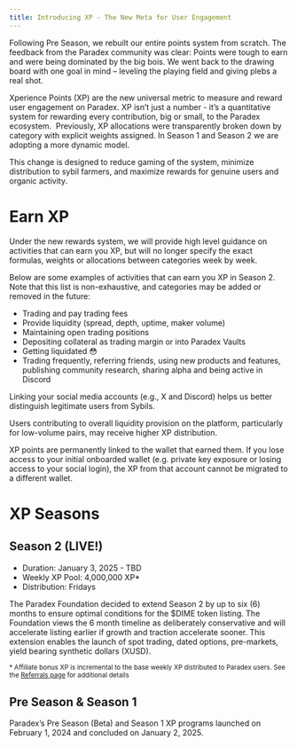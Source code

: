 ```yaml
---
title: Introducing XP - The New Meta for User Engagement
---
```


Following Pre Season, we rebuilt our entire points system from scratch. The feedback from the Paradex community was clear: Points were tough to earn and were being dominated by the big bois. We went back to the drawing board with one goal in mind – leveling the playing field and giving plebs a real shot.

Xperience Points (XP) are the new universal metric to measure and reward user engagement on Paradex. XP isn’t just a number - it’s a quantitative system for rewarding every contribution, big or small, to the Paradex ecosystem.
‍
Previously, XP allocations were transparently broken down by category with explicit weights assigned. In Season 1 and Season 2 we are adopting a more dynamic model.

This change is designed to reduce gaming of the system, minimize distribution to sybil farmers, and maximize rewards for genuine users and organic activity.

# Earn XP

Under the new rewards system, we will provide high level guidance on activities that can earn you XP, but will no longer specify the exact formulas, weights or allocations between categories week by week.

Below are some examples of activities that can earn you XP in Season 2. Note that this list is non-exhaustive, and categories may be added or removed in the future:

* Trading and pay trading fees
* Provide liquidity (spread, depth, uptime, maker volume)
* Maintaining open trading positions
* Depositing collateral as trading margin or into Paradex Vaults
* Getting liquidated 😳
* Trading frequently, referring friends, using new products and features, publishing community research, sharing alpha and being active in Discord

<Note title="Notes">
Linking your social media accounts (e.g., X and Discord) helps us better distinguish legitimate users from Sybils.

Users contributing to overall liquidity provision on the platform, particularly for low-volume pairs, may receive higher XP distribution.
</Note>

<Warning>
XP points are permanently linked to the wallet that earned them. If you lose access to your initial onboarded wallet (e.g. private key exposure or losing access to your social login), the XP from that account cannot be migrated to a different wallet.
</Warning>


# XP Seasons

## Season 2 (LIVE!)
* Duration: January 3, 2025 - TBD
* Weekly XP Pool: 4,000,000 XP*
* Distribution: Fridays

<Note title="S2 Extension">
The Paradex Foundation decided to extend Season 2 by up to six (6) months to ensure optimal conditions for the $DIME token listing.  The Foundation views the 6 month timeline as deliberately conservative and will accelerate listing earlier if growth and traction accelerate sooner. This extension enables the launch of spot trading, dated options, pre-markets, yield bearing synthetic dollars (XUSD).
</Note>

<sub>* Affiliate bonus XP is incremental to the base weekly XP distributed to Paradex users. See the [Referrals page](./referral-program) for additional details </sub>

## Pre Season & Season 1
Paradex’s Pre Season (Beta) and Season 1 XP programs launched on February 1, 2024 and concluded on January 2, 2025.
